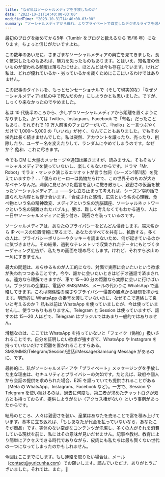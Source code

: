 ```yaml
---
title: "なぜ私はソーシャルメディアを手放したのか"
date: "2023-10-31T14:40:00-03:00"
modifiedTime: "2023-10-31T14:40:00-03:00"
summary: "ソーシャルメディアから離れ、よりプライベートで自立したデジタルライフを選んだ理由を探る。"
---
```


最初のブログを始めてから5年（Tumblr をブログと数えるなら 15/16 年）になります。ちょっと信じがたいですよね。

この数年のあいだに、さまざまなソーシャルメディアの興亡を見てきました。長く繁栄したものもあれば、魅力を失ったものもあります。とはいえ、知名度の低いものが使われる頻度は落ちたにせよ、ほとんどは今も存在しています。けれど私は、どれが優れているか・劣っているかを裁くためにここにいるわけではありません。

この記事のタイトルを、もっとセンセーショナルで（そして現実的な）「なぜソーシャルメディアは私の中で死んだのか」にしようかとも思いました。ですが、しっくり来なかったのでやめました。

私は 10 代後半のころから、少しずつソーシャルメディアから距離を置くようになりました。かつては Twitter、Instagram、Facebook で「有名」だったこともあり、それぞれで 10 万人前後のフォロワーがいて、「hello」と一言つぶやくだけで 1,000〜5,000 の「いいね」が付く、なんてこともありました。でもその栄光は長く続きませんでした。私は突然、アカウントを譲ったり、売ったり、削除したり、ユーザー名を変えたりして、ランダムにやめてしまうのです。なぜか？ 飽和、これに尽きます。

今でも DM に大量のメッセージや通知は届きますが、読みません。そもそもソーシャルメディアを使っていないし、楽しくもないからです。ドラマ「Mr. Robot」でラミ・マレック演じるエリオットが言う台詞（シーズン1第1話）を覚えていますか？ …「僕らのヒーローは偽物だらけで、この世界そのものが大きなペテンなんだ。洞察に見せかけた戯言を互いに撒き散らし、親密さの仮面を被ったソーシャルメディア…」——少し立ち止まって考えれば、シーズン1第9話で語られた内容とも響き合います。「合成された感情、広告という名の心理戦、食べ物という名の精神改変、メディアという名の洗脳講座、ソーシャルネットワークという名の隔離されたバブル」。要は、難しく考えなくてもわかる通り、人は一日中ソーシャルメディアに張り付き、親密さを装っているのです。

ソーシャルメディアは、あなたのプライバシーをどんどん侵食します。端末名から IP ベースの位置情報に至るまで、あなたのすべてを共有し、拡散する。多くの人は、プライバシーポリシーやクッキーを読まないため、何が起きているのかに気づきません。その結果、過剰なテレメトリで収集されたデータにもとづくターゲティング広告が、私たちの画面を埋め尽くします。けれど、それすら氷山の一角にすぎません。

最大の問題は、あらゆるものが人工的になり、対面で実際に会いたいという欲求が失われつつあることです。今や、誰かに会いたいときはビデオ通話で済まされる。遠方なら理解できますが、車で 15〜30 分の距離なら実際に会いに行けばいい。ブラジルの企業は、電話や SMS/MMS、メールの代わりに WhatsApp で連絡してきます。これは関係性の深さやプライバシー侵害の観点から疑問を抱かせます。明示的に WhatsApp の番号を渡していないのに、なぜそこで連絡して良いと考えるのか？ 私も以前は WhatsApp を使っていましたが、今は使っていませんし、使うつもりもありません。Telegram と Session は使っていますが、話すのは 15〜20 人ほどで、Telegram はブラジルではあまり一般的ではありません。

滑稽なのは、ここでは WhatsApp を持っていないと「フェイク（偽物）」扱いされることです。自分を証明したい欲求が強すぎて、WhatsApp や Instagram を持っていないだけで距離を置かれることすらある。SMS/MMS/Telegram/Session/通話/iMessage/Samsung Message があるのに、です。

最終的に、私がソーシャルメディアや「プライベート」メッセージングを手放した主な理由は、セキュリティとプライバシーの欠如です。たとえば、政府や個人から会話の提供を求められた場合、E2E を謳っていても提供されることがある（Meta の WhatsApp、Instagram、Facebook など）。一方で、Session や Telegram を使い続けるのは、過去に何度も、第三者が求めたチャットログが双方とも持っておらず、提供しようがない（アクセス権がない）という事例があったからです。

結局のところ、人々は親密さを装い、産業はあなたを売ることで富を積み上げています。基本に立ち返れば、「もしあなたが代金を払っていないなら、あなたこそが商品」です。実体のない空虚なコンテンツが氾濫し、多くの人がそれを消費している現状を前に、私にはその意味が見いだせません。記事や教材、教育により簡単にアクセスできる時代でありながら、皮肉にも私たちは最も賢くない世代の一つになってしまったのかもしれません。

今回はここまでにします。もし連絡を取りたい場合は、メール（[contact@yuricunha.com](mailto:contact@yuricunha.com)）でお願いします。読んでいただき、ありがとうございました。それでは、また。👋
